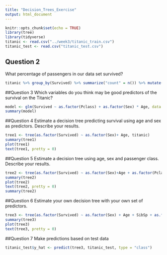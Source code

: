 ```yaml
---
title: "Decision_Trees_Exercise"
output: html_document
---
```


```r
knitr::opts_chunk$set(echo = TRUE)
library(tree)
library(tidyverse)
titanic <- read.csv("../week3/titanic_train.csv")
titanic_test <- read.csv("titanic_test.csv")
```

## Question 2
What percentage of passengers in our data set survived?
```r
titanic %>% group_by(Survived) %>% summarize("count" = n()) %>% mutate(percent = count/ sum(count) * 100)
```

##Question 3
Which variables do you think may be good predictors of the survival on the Titanic?
```r
model <- glm(Survived ~ as.factor(Pclass) + as.factor(Sex) * Age, data = titanic, family = "binomial")
summary(model)
```

##Question 4
Estimate a decision tree predicting survival using age and sex as predictors. Describe your results.
```r
tree1 <- tree(as.factor(Survived) ~ as.factor(Sex)+ Age, titanic)
summary(tree1)
plot(tree1)
text(tree1, pretty = 0)
```

##Question 5
Estimate a decision tree using age, sex and passenger class. Describe your results.
```r
tree2 <- tree(as.factor(Survived) ~ as.factor(Sex)+Age + as.factor(Pclass), titanic)
summary(tree2)
plot(tree2)
text(tree2, pretty = 0)
summary(tree2)
```

##Question 6
Estimate your own decision tree with your own set of predictors.
```r
tree3 <- tree(as.factor(Survived) ~ as.factor(Sex) + Age + SibSp + as.factor(Pclass), titanic)
summary(tree3)
plot(tree3)
text(tree3, pretty = 0)
```

##Question 7
Make predictions based on test data
```r
titanic_test$y_hat <- predict(tree3, titanic_test, type = "class")
```
